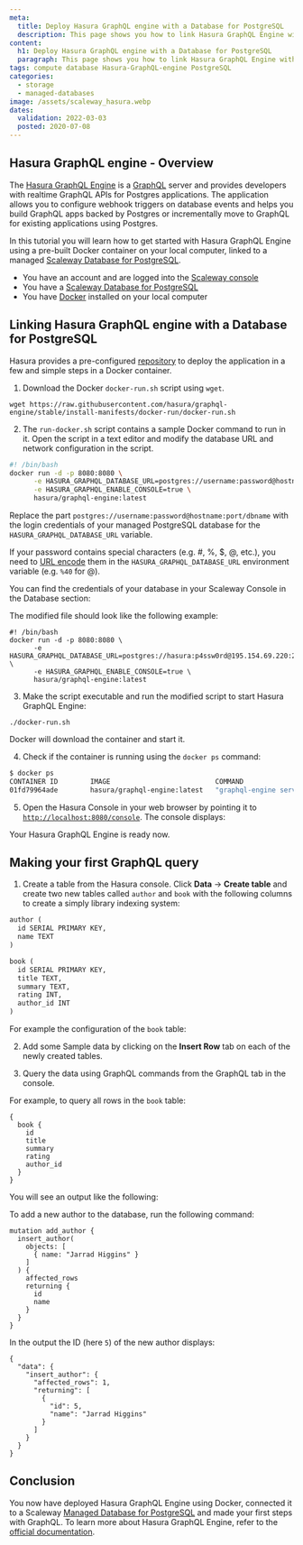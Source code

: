 ```yaml
---
meta:
  title: Deploy Hasura GraphQL engine with a Database for PostgreSQL
  description: This page shows you how to link Hasura GraphQL Engine with a Database for PostgreSQL
content:
  h1: Deploy Hasura GraphQL engine with a Database for PostgreSQL
  paragraph: This page shows you how to link Hasura GraphQL Engine with a Database for PostgreSQL
tags: compute database Hasura-GraphQL-engine PostgreSQL
categories:
  - storage
  - managed-databases
image: /assets/scaleway_hasura.webp
dates:
  validation: 2022-03-03
  posted: 2020-07-08
---
```


## Hasura GraphQL engine - Overview

The [Hasura GraphQL Engine](https://hasura.io) is a [GraphQL](https://graphql.org/) server and provides developers with realtime GraphQL APIs for Postgres applications. The application allows you to configure webhook triggers on database events and helps you build GraphQL apps backed by Postgres or incrementally move to GraphQL for existing applications using Postgres.

In this tutorial you will learn how to get started with Hasura GraphQL Engine using a pre-built Docker container on your local computer, linked to a managed [Scaleway Database for PostgreSQL](https://www.scaleway.com/en/databases/).

<Message type="requirement">

- You have an account and are logged into the [Scaleway console](https://console.scaleway.com)
- You have a [Scaleway Database for PostgreSQL](https://www.scaleway.com/en/databases/)
- You have [Docker](https://docs.docker.com/install/) installed on your local computer

</Message>

## Linking Hasura GraphQL engine with a Database for PostgreSQL

Hasura provides a pre-configured [repository](https://github.com/hasura/graphql-engine/tree/stable/install-manifests) to deploy the application in a few and simple steps in a Docker container.

1. Download the Docker `docker-run.sh` script using `wget`.
  ```
  wget https://raw.githubusercontent.com/hasura/graphql-engine/stable/install-manifests/docker-run/docker-run.sh
  ```

2. The `run-docker.sh` script contains a sample Docker command to run in it. Open the script in a text editor and modify the database URL and network configuration in the script.
  ```bash
  #! /bin/bash
  docker run -d -p 8080:8080 \
        -e HASURA_GRAPHQL_DATABASE_URL=postgres://username:password@hostname:port/dbname \
        -e HASURA_GRAPHQL_ENABLE_CONSOLE=true \
        hasura/graphql-engine:latest
  ```
  Replace the part `postgres://username:password@hostname:port/dbname` with the login credentials of your managed PostgreSQL database for the `HASURA_GRAPHQL_DATABASE_URL` variable.

  <Message type="note">

  If your password contains special characters (e.g. #, %, $, @, etc.), you need to [URL encode](https://en.wikipedia.org/wiki/Percent-encoding#Percent-encoding_reserved_characters) them in the `HASURA_GRAPHQL_DATABASE_URL` environment variable (e.g. `%40` for @).

  </Message>

  You can find the credentials of your database in your Scaleway Console in the Database section:
  <Lightbox src="scaleway-database_credentials.webp" alt="" />

  The modified file should look like the following example:

  ```
  #! /bin/bash
  docker run -d -p 8080:8080 \
        -e HASURA_GRAPHQL_DATABASE_URL=postgres://hasura:p4ssw0rd@195.154.69.220:21568/hasura \
        -e HASURA_GRAPHQL_ENABLE_CONSOLE=true \
        hasura/graphql-engine:latest
  ```

3. Make the script executable and run the modified script to start Hasura GraphQL Engine:
  ```
  ./docker-run.sh
  ```

  Docker will download the container and start it.

4. Check if the container is running using the `docker ps` command:
  ```bash
  $ docker ps
  CONTAINER ID        IMAGE                          COMMAND                  CREATED             STATUS              PORTS                    NAMES
  01fd79964ade        hasura/graphql-engine:latest   "graphql-engine serve"   6 seconds ago       Up 5 seconds        0.0.0.0:8080->8080/tcp   dreamy_lalande
  ```

5. Open the Hasura Console in your web browser by pointing it to [`http://localhost:8080/console`](http://localhost:8080/console). The console displays:
  <Lightbox src="scaleway-hasura_console.webp" alt="" />

  Your Hasura GraphQL Engine is ready now.

## Making your first GraphQL query

1. Create a table from the Hasura console. Click **Data** -> **Create table** and create two new tables called `author` and `book` with the following columns to create a simply library indexing system:
  ```graphql
  author (
    id SERIAL PRIMARY KEY,
    name TEXT
  )

  book (
    id SERIAL PRIMARY KEY,
    title TEXT,
    summary TEXT,
    rating INT,
    author_id INT
  )
  ```
  For example the configuration of the `book` table:
  <Lightbox src="scaleway-hasura_add_table.webp" alt="" />

2. Add some Sample data by clicking on the **Insert Row** tab on each of the newly created tables.

3. Query the data using GraphQL commands from the GraphQL tab in the console.

  For example, to query all rows in the `book` table:
  ```
  {
    book {
      id
      title
      summary
      rating
      author_id
    }
  }
  ```

  You will see an output like the following:
  <Lightbox src="scaleway-hasura_query.webp" alt="" />

  To add a new author to the database, run the following command:
  ```
  mutation add_author {
    insert_author(
      objects: [
        { name: "Jarrad Higgins" }
      ]
    ) {
      affected_rows
      returning {
        id
        name
      }
    }
  }
  ```

  In the output the ID (here `5`) of the new author displays:
  ```
  {
    "data": {
      "insert_author": {
        "affected_rows": 1,
        "returning": [
          {
            "id": 5,
            "name": "Jarrad Higgins"
          }
        ]
      }
    }
  }
  ```

## Conclusion

You now have deployed Hasura GraphQL Engine using Docker, connected it to a Scaleway [Managed Database for PostgreSQL](https://www.scaleway.com/en/databases/) and made your first steps with GraphQL. 
To learn more about Hasura GraphQL Engine, refer to the [official documentation](https://hasura.io/docs/1.0/graphql/manual/api-reference/graphql-api/query.html).

